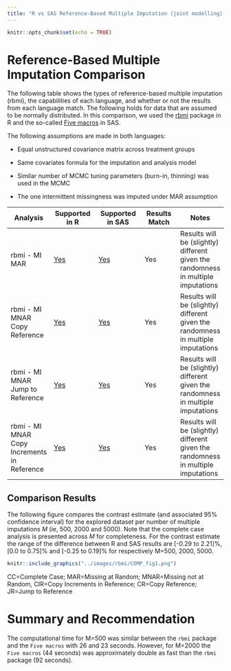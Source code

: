 ```yaml
---
title: "R vs SAS Reference-Based Multiple Imputation (joint modelling): Continuous Data"
---
```


```r
knitr::opts_chunk$set(echo = TRUE)
```

# Reference-Based Multiple Imputation Comparison

The following table shows the types of reference-based multiple imputation (rbmi), the capabilities of each language, and whether or not the results from each language match. The following holds for data that are assumed to be normally distributed. In this comparison, we used the [rbmi](https://cran.r-project.org/web/packages/rbmi/index.html) package in R and the so-called [Five macros](https://www.lshtm.ac.uk/research/centres-projects-groups/missing-data#dia-missing-data) in SAS.

The following assumptions are made in both languages:

* Equal unstructured covariance matrix across treatment groups

* Same covariates formula for the imputation and analysis model

* Similar number of MCMC tuning parameters (burn-in, thinning) was used in the MCMC

* The one intermittent missingness was imputed under MAR assumption

| Analysis | Supported in R | Supported in SAS | Results Match | Notes |
|----------|----------------|------------------|---------------|-------|
| rbmi - MI MAR | [Yes](../R/rbmi_continuous_joint.html) | [Yes](../SAS/rbmi_continuous_joint_SAS.html) | Yes | Results will be (slightly) different given the randomness in multiple imputations |
| rbmi - MI MNAR Copy Reference | [Yes](../R/rbmi_continuous_joint.html) | [Yes](../SAS/rbmi_continuous_joint_SAS.html) | Yes | Results will be (slightly) different given the randomness in multiple imputations |
| rbmi - MI MNAR Jump to Reference | [Yes](../R/rbmi_continuous_joint.html) | [Yes](../SAS/rbmi_continuous_joint_SAS.html) | Yes | Results will be (slightly) different given the randomness in multiple imputations |
| rbmi - MI MNAR Copy Increments in Reference | [Yes](../R/rbmi_continuous_joint.html) | [Yes](../SAS/rbmi_continuous_joint_SAS.html) | Yes | Results will be (slightly) different given the randomness in multiple imputations |


## Comparison Results
The following figure compares the contrast estimate (and associated 95% confidence interval) for the explored dataset per number of multiple imputations *M* (ie, 500, 2000 and 5000). Note that the complete case analysis is presented across *M* for completeness. For the contrast estimate the range of the difference between R and SAS results are [-0.29 to 2.21]%, [0.0 to 0.75]% and [-0.25 to 0.19]% for respectively M=500, 2000, 5000.

```r
knitr::include_graphics("../images/rbmi/COMP_fig1.png")
```
CC=Complete Case; MAR=Missing at Random; MNAR=Missing not at Random, CIR=Copy Increments in Reference; CR=Copy Reference; JR=Jump to Reference


# Summary and Recommendation
The computational time for M=500 was similar between the `rbmi` package and the `Five macros` with 26 and 23 seconds. However, for M=2000 the `Five macros` (44 seconds) was approximately double as fast than the `rbmi` package (92 seconds).


